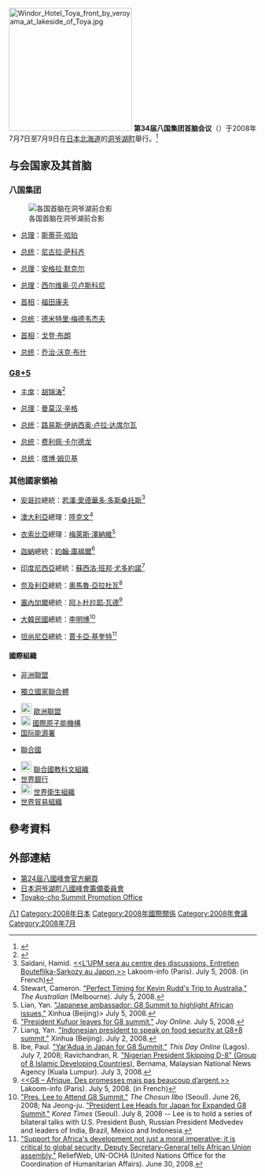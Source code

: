 {{noteTA
|T=zh:第34届八国集团首脑会议;zh-hans:第34届八国集团首脑会议;zh-hk:第34屆八大工業國高峰會議;zh-tw:第34屆八大工業國高峰會議;
|1=zh:八国集团;zh-hans:八国集团;zh-hk:八大工業國;zh-tw:八大工業國;
|2=zh:首脑会议;zh-hans:首脑会议;zh-hk:高峰會議;zh-tw:高峰會議;
|3=zh:布什;zh-hans:布什;zh-hk:布殊;zh-tw:布希;
|d3=中国大陆：布什；台灣：布希；香港：布殊；
|4=zh:尼古拉·萨科齐;zh-hans:尼古拉·萨科齐;zh-hk:薩爾科齊;zh-tw:薩科齊;
}}
[[File:Windor_Hotel_Toya_front_by_veroyama_at_lakeside_of_Toya.jpg|250px]]
'''第34届八国集团首脑会议'''（{{lang-en|34th G8 summit}}）于2008年7月7日至7月9日在[[日本|日本]][[北海道|北海道]]的[[洞爷湖町|洞爷湖町]]舉行。<ref>{{Cite news |url=https://world.huanqiu.com/article/9CaKrnJkEdz |title=八国峰会开幕在即 日本投入2.1万名警力严守 |accessdate=2021-11-15 |archive-date=2021-11-15 |archive-url=https://web.archive.org/web/20211115084925/https://world.huanqiu.com/article/9CaKrnJkEdz |dead-url=no }}</ref>

==与会国家及其首脑==

===八国集团===
[[File:34th_G8_summit_member_20080708.jpg|各国首脑在洞爷湖前合影]]
*{{CAN}}[[加拿大总理|总理]]：[[斯蒂芬·哈珀|斯蒂芬·哈珀]]
*{{FRA}}[[法国总统|总统]]：[[尼古拉·萨科齐|尼古拉·萨科齐]]
*{{GER}}[[德国总理|总理]]：[[安格拉·默克尔|安格拉·默克尔]]
*{{ITA}}[[意大利总理|总理]]：[[西尔维奥·贝卢斯科尼|西尔维奥·贝卢斯科尼]]
*{{JPN}}[[日本首相|首相]]：[[福田康夫|福田康夫]]
*{{RUS}}[[俄罗斯总统|总统]]：[[德米特里·梅德韦杰夫|德米特里·梅德韦杰夫]]
*{{UK}}[[英国首相|首相]]：[[戈登·布朗|戈登·布朗]]
*{{USA}}[[美国总统|总统]]：[[乔治·沃克·布什|乔治·沃克·布什]]

===[[G8+5|G8+5]]===
*{{PRC}}[[中华人民共和国主席|主席]]：[[胡锦涛|胡锦涛]]<ref>{{Cite news |url=http://news.cctv.com/china/20080710/100052.shtml |title=胡锦涛主席出席八国集团同发展中国家领导人对话会议成果 |accessdate=2021-11-15 |archive-date=2021-11-15 |archive-url=https://web.archive.org/web/20211115084757/http://news.cctv.com/china/20080710/100052.shtml |dead-url=no }}</ref>
*{{IND}}[[印度总理|总理]]：[[曼莫汉·辛格|曼莫汉·辛格]]
*{{BRA}}[[巴西总统|总统]]：[[路易斯·伊纳西奥·卢拉·达席尔瓦|路易斯·伊纳西奥·卢拉·达席尔瓦]]
*{{MEX}}[[墨西哥总统|总统]]：[[费利佩·卡尔德龙|费利佩·卡尔德龙]]
*{{RSA}}[[南非共和国总统|总统]]：[[塔博·姆贝基|塔博·姆贝基]]

===其他國家領袖===
*{{flagicon|Angola}} [[安哥拉|安哥拉]]總統：[[若澤·愛德華多·多斯桑托斯|若澤·愛德華多·多斯桑托斯]]<ref>Saidani, Hamid. [http://www.lakoom-info.com/news/news_juillet2008/news_id07052.htm  <<L’UPM sera au centre des discussions, Entretien Bouteflika-Sarkozy au Japon,>>] {{webarchive|url=https://web.archive.org/web/20120118140144/http://www.lakoom-info.com/news/news_juillet2008/news_id07052.htm |date=2012-01-18 }} Lakoom-info (Paris). July 5, 2008. (in French)</ref>
*{{flagicon|Australia}} [[澳大利亞|澳大利亞]]總理：[[陸克文|陸克文]]<ref>Stewart, Cameron. [http://www.theaustralian.news.com.au/story/0,25197,23971320-5013871,00.html  "Perfect Timing for Kevin Rudd's Trip to Australia,"] {{Wayback|url=http://www.theaustralian.news.com.au/story/0,25197,23971320-5013871,00.html |date=20080804075254 }} ''The Australian'' (Melbourne). July 5, 2008.</ref>   
*{{flagicon|Ethiopia}} [[衣索比亞|衣索比亞]]總理：[[梅萊斯·澤納維|梅萊斯·澤納維]]<ref>Lian, Yan. [http://news.xinhuanet.com/english/2008-07/05/content_8492693.htm  "Japanese ambassador: G8 Summit to highlight African issues,"] {{Wayback|url=http://news.xinhuanet.com/english/2008-07/05/content_8492693.htm |date=20160304025603 }} Xinhua (Beijing)> July 5, 2008.</ref>
*{{flagicon|Ghana}} [[迦納|迦納]]總統：[[約翰·庫福爾|約翰·庫福爾]]<ref>[http://www.myjoyonline.com/news/200807/17927.asp  "President Kufuor leaves for G8 summit,"] {{webarchive|url=https://web.archive.org/web/20081123092756/http://www.myjoyonline.com/news/200807/17927.asp |date=2008-11-23 }} ''Joy Online.'' July 5, 2008.</ref> 
*{{flagicon|Indonesia}} [[印度尼西亞|印度尼西亞]]總統：[[蘇西洛·班邦·尤多約諾|蘇西洛·班邦·尤多約諾]]<ref>Liang, Yan. [http://news.xinhuanet.com/english/2008-07/02/content_8478531.htm  "Indonesian president to speak on food security at G8+8 summit,"] {{Wayback|url=http://news.xinhuanet.com/english/2008-07/02/content_8478531.htm |date=20160303234522 }} Xinhua (Beijing). July 2, 2008.</ref>
*{{flagicon|Nigeria}} [[奈及利亞|奈及利亞]]總統：[[奧馬魯·亞拉杜瓦|奧馬魯·亞拉杜瓦]]<ref>Ibe, Paul. [http://www.thisdayonline.com/nview.php?id=116209 "Yar’Adua in Japan for G8 Summit,"]  {{webarchive|url=https://web.archive.org/web/20090227011205/http://www.thisdayonline.com/nview.php?id=116209 |date=2009-02-27 }} ''This Day Online'' (Lagos). July 7, 2008; Ravichandran, R.  [http://www.bernama.com.my/bernama/v3/news.php?id=343683  "Nigerian President Skipping D-8" (Group of 8 Islamic Developing Countries),] {{webarchive|url=https://web.archive.org/web/20090227124641/http://www.bernama.com.my/bernama/v3/news.php?id=343683 |date=2009-02-27 }} Bernama, Malaysian National News Agency (Kuala Lumpur). July 3, 2008.</ref>
*{{flagicon|Senegal}} [[塞內加爾|塞內加爾]]總統︰[[阿卜杜拉耶·瓦德|阿卜杜拉耶·瓦德]]<ref>[http://www.lakoom-info.com/news/news_juillet2008/news_id07055.htm  <<G8 – Afrique, Des promesses mais pas beaucoup d’argent,>>] {{webarchive|url=https://web.archive.org/web/20080729054132/http://www.lakoom-info.com/news/news_juillet2008/news_id07055.htm |date=2008-07-29 }} Lakoom-info (Paris). July 5, 2008. (in French)</ref>
*{{flagicon|South Korea}} [[大韓民國|大韓民國]]總統：[[李明博|李明博]]<ref>[http://english.chosun.com/w21data/html/news/200806/200806260006.html  "Pres. Lee to Attend G8 Summit,"] {{Wayback|url=http://english.chosun.com/w21data/html/news/200806/200806260006.html |date=20090226234807 }} ''The Chosun Ilbo'' (Seoul). June 26, 2008; Na Jeong-ju. [http://www.koreatimes.co.kr/www/news/nation/2008/07/113_27204.html   "President Lee Heads for Japan for Expanded G8 Summit,"] {{Wayback|url=http://www.koreatimes.co.kr/www/news/nation/2008/07/113_27204.html |date=20200922060904 }} ''Korea Times'' (Seoul). July 8, 2008 -- Lee is to hold a series of bilateral talks with U.S. President Bush, Russian President Medvedev and leaders of India, Brazil, Mexico and Indonesia.</ref> 
*{{flagicon|Tanzania}} [[坦尚尼亞|坦尚尼亞]]總統：[[賈卡亞·基奎特|賈卡亞·基奎特]]<ref name="un-ocha1">[http://www.reliefweb.int/rw/RWB.NSF/db900SID/EGUA-7G4RB3?OpenDocument  "Support for Africa's development not just a moral imperative; it is critical to global security, Deputy Secretary-General tells African Union assembly,"] {{Wayback|url=http://www.reliefweb.int/rw/RWB.NSF/db900SID/EGUA-7G4RB3?OpenDocument |date=20090226231911 }} ReliefWeb, UN-OCHA (United Nations Office for the Coordination of Humanitarian Affairs). June 30, 2008.</ref>

====國際組織====
* [[非洲聯盟|非洲聯盟]]
*{{flagicon|CIS}} [[獨立國家聯合體|獨立國家聯合體]]
*[[File:Flag_of_Europe.svg|22px]] [[歐洲聯盟|歐洲聯盟]]
*[[File:Flag_of_IAEA.svg|20px]] [[國際原子能機構|國際原子能機構]]
*[[国际能源署|国际能源署]]
*{{flagicon|UN}} [[聯合國|聯合國]]
*[[File:Flag_of_UNESCO.svg|22px]] [[聯合國教科文組織|聯合國教科文組織]]
*[[世界銀行|世界銀行]]
*[[File:Flag_of_WHO.svg|22px]] [[世界衛生組織|世界衛生組織]]
*[[世界貿易組織|世界貿易組織]]

== 參考資料 ==
{{reflist|2}}

==外部連結==
* [https://web.archive.org/web/20080502143616/http://www.g8summit.go.jp/ 第24屆八國峰會官方網頁]
* [https://web.archive.org/web/20081218203855/http://www.do-summit.jp/en/  日本洞爷湖町八國峰會籌備委員會]
* [http://g8-summit.town.toyako.hokkaido.jp/eng/index.html  Toyako-cho Summit Promotion Office] {{Wayback|url=http://g8-summit.town.toyako.hokkaido.jp/eng/index.html |date=20080120002025 }}

{{start box}}
{{succession box|[[第33届八国集团首脑会议|第33届八国集团首脑会议]]|[[第35届八国集团首脑会议|第35届八国集团首脑会议]]|[[八国集团首脑会议|八国集团首脑会议]]|2008年}}
{{end box}}

{{七大工業國組織會議}}
[[Category:七大工業國組織會議|八1]]
[[Category:2008年日本|Category:2008年日本]]
[[Category:2008年國際關係|Category:2008年國際關係]]
[[Category:2008年會議|Category:2008年會議]]
[[Category:2008年7月|Category:2008年7月]]